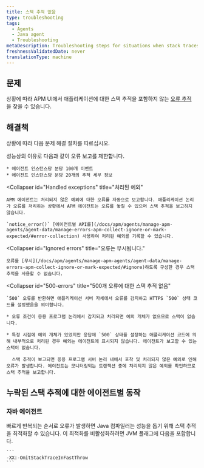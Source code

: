 ```yaml
---
title: 스택 추적 없음
type: troubleshooting
tags:
  - Agents
  - Java agent
  - Troubleshooting
metaDescription: Troubleshooting steps for situations when stack traces are missing for error traces with your New Relic Java app.
freshnessValidatedDate: never
translationType: machine
---
```


## 문제

상황에 따라 APM UI에서 애플리케이션에 대한 스택 추적을 포함하지 않는 [오류 추적](/docs/apm/applications-menu/error-analytics/error-analytics-manage-error-traces) 을 찾을 수 있습니다.

## 해결책

상황에 따라 다음 문제 해결 절차를 따르십시오.

<CollapserGroup>
  <Collapser
    id="Caps on error reporting"
    title="오류 보고에 대한 한도"
  >
    성능상의 이유로 다음과 같이 오류 보고를 제한합니다.

    * 에이전트 인스턴스당 분당 100개 이벤트
    * 에이전트 인스턴스당 분당 20개의 추적 세부 정보
  </Collapser>

  <Collapser
    id="Handled exceptions"
    title="처리된 예외"
  >
    APM 에이전트는 처리되지 않은 예외에 대한 오류를 자동으로 보고합니다. 애플리케이션 논리가 오류를 처리하는 상황에서 APM 에이전트는 오류를 놓칠 수 있으며 스택 추적을 보고하지 않습니다.

    `notice_error()` [에이전트별 API를](/docs/apm/agents/manage-apm-agents/agent-data/manage-errors-apm-collect-ignore-or-mark-expected/#error-collection) 사용하여 처리된 예외를 기록할 수 있습니다.
  </Collapser>

  <Collapser
    id="Ignored errors"
    title="오류는 무시됩니다."
  >
    오류를 [무시](/docs/apm/agents/manage-apm-agents/agent-data/manage-errors-apm-collect-ignore-or-mark-expected/#ignore)하도록 구성한 경우 스택 추적을 사용할 수 없습니다.
  </Collapser>

  <Collapser
    id="500-errors"
    title="500개 오류에 대한 스택 추적 없음"
  >
    `500` 오류를 반환하면 애플리케이션 서버 자체에서 오류를 감지하고 HTTPS `500` 상태 코드를 설정했음을 의미합니다.

    * 오류 조건이 응용 프로그램 논리에서 감지되고 처리되면 예외 개체가 없으므로 스택이 없습니다.

    * 특정 시점에 예외 개체가 있었지만 응답에 `500` 상태를 설정하는 애플리케이션 코드에 의해 내부적으로 처리된 경우 예외는 에이전트에 표시되지 않습니다. 에이전트가 보고할 수 있는 스택이 없습니다.

      스택 추적이 보고되면 응용 프로그램 서버 논리 내에서 포착 및 처리되지 않은 예외로 인해 오류가 발생합니다. 에이전트는 모니터링되는 트랜잭션 중에 처리되지 않은 예외를 확인하므로 스택 추적을 보고합니다.
  </Collapser>
</CollapserGroup>

## 누락된 스택 추적에 대한 에이전트별 동작

### 자바 에이전트

<CollapserGroup>
  <Collapser
    id="repeated-errors"
    title="빠르게 반복되는 오류에 대한 스택 추적 없음"
  >
    빠르게 반복되는 순서로 오류가 발생하면 Java 컴파일러는 성능을 돕기 위해 스택 추적을 최적화할 수 있습니다. 이 최적화를 비활성화하려면 JVM 플래그에 다음을 포함합니다.

    ```
    -XX:-OmitStackTraceInFastThrow
    ```
  </Collapser>
</CollapserGroup>